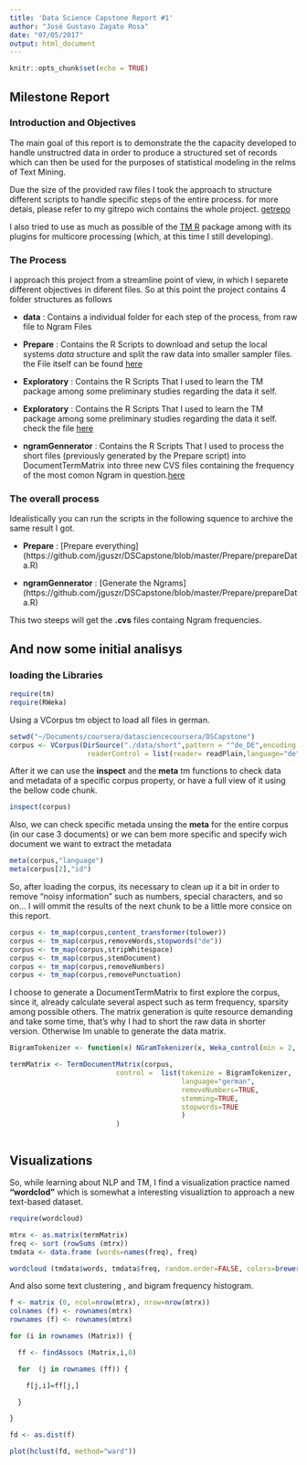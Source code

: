 ```yaml
---
title: 'Data Science Capstone Report #1'
author: "José Gustavo Zagato Rosa"
date: "07/05/2017"
output: html_document
---
```


```r
knitr::opts_chunk$set(echo = TRUE)
```

## Milestone Report 
### Introduction and Objectives

The main goal of this report is to demonstrate the the capacity developed to handle unstructred data in order to produce a structured set of records which can then be used for the purposes of statistical modeling in the relms of Text Mining. 

Due the size of the provided raw files I took the approach to structure different scripts to handle specific steps of the entire process. for more detais, please refer to my gitrepo wich contains the whole project. [getrepo](https://github.com/jguszr/DSCapstone)

I also tried to use as much as possible of the  [TM R](https://cran.r-project.org/web/packages/tm/index.html)  package among with its plugins for multicore processing (which, at this time I still developing).

### The Process

I approach this project from a streamline point of view, in which I separete different objectives in diferent files. So at this point the project contains 4 folder structures as follows

* **data** : Contains a individual folder for each step of the process, from raw file to Ngram Files
* **Prepare** : Contains the R Scripts to download and setup the local systems *data* structure and split the raw data into smaller sampler files. the File itself can be found [here](https://github.com/jguszr/DSCapstone/blob/master/Prepare/prepareData.R)

* **Exploratory** : Contains the R Scripts That I used to learn the TM package among some preliminary studies regarding the data it self. 

* **Exploratory** : Contains the R Scripts That I used to learn the TM package among some preliminary studies regarding the data it self. check the file [here](https://github.com/jguszr/DSCapstone/blob/master/Exploratory/CorseExplorer.R)

* **ngramGennerator** : Contains the R Scripts That I used to process the short files (previously generated by the Prepare script) into DocumentTermMatrix into three new CVS files containing the frequency of the most comon Ngram in question.[here](https://github.com/jguszr/DSCapstone/blob/master/ngramGennerator/nGramGenerator.R)

### The overall process 

Idealistically you can run the scripts in the following squence to archive the same result I got.

* **Prepare** : [Prepare everything] (https://github.com/jguszr/DSCapstone/blob/master/Prepare/prepareData.R)

* **ngramGennerator** : [Generate the Ngrams] (https://github.com/jguszr/DSCapstone/blob/master/Prepare/prepareData.R)

This two steeps will get the __.cvs__ files containg Ngram frequencies.


## And now some initial analisys

### loading the Libraries 
```r
require(tm)
require(RWeka)

```

Using a VCorpus tm object to load all files in german. 

```r
setwd("~/Documents/coursera/datasciencecoursera/DSCapstone")
corpus <- VCorpus(DirSource("./data/short",pattern = "^de_DE",encoding = "UTF-8"),
                   readerControl = list(reader= readPlain,language="de",load=TRUE))
```

After it we can use the __inspect__ and the __meta__ tm functions to check data and metadata of a specific corpus property, or have a full view of it using the bellow code chunk. 
```r
inspect(corpus)
```
Also, we can check specific metada unsing the __meta__ for the entire corpus (in our case 3 documents) or we can bem more specific and specify wich document we want to extract the metadata 

```r
meta(corpus,"language")
meta(corpus[2],"id")
```

So, after loading the corpus, its necessary to clean up it a bit in order to remove "noisy information" such as numbers, special characters, and so on... I will ommit the results of the next chunk to be a little more consice on this report.

```r
corpus <- tm_map(corpus,content_transformer(tolower))
corpus <- tm_map(corpus,removeWords,stopwords("de"))
corpus <- tm_map(corpus,stripWhitespace)
corpus <- tm_map(corpus,stemDocument)
corpus <- tm_map(corpus,removeNumbers)
corpus <- tm_map(corpus,removePunctuation)

```

I choose to generate a DocumentTermMatrix to first explore the corpus, since it, already calculate several aspect such as term frequency, sparsity among possible others. The matrix generation is quite resource demanding and take some time, that's why I had to short the raw data in shorter version. Otherwise Im unable to generate the data matrix.

```r

BigramTokenizer <- function(x) NGramTokenizer(x, Weka_control(min = 2, max = 2))

termMatrix <- TermDocumentMatrix(corpus, 
                          control =  list(tokenize = BigramTokenizer,
                                          language="german",
                                          removeNumbers=TRUE,
                                          stemming=TRUE,
                                          stopwords=TRUE
                                          )
                          )



```


## Visualizations

So, while learning about NLP and TM, I find a visualization practice named **"wordclod"** which is somewhat a interesting visualiztion to approach a new text-based dataset.

```r
require(wordcloud)

mtrx <- as.matrix(termMatrix)
freq <- sort (rowSums (mtrx))
tmdata <- data.frame (words=names(freq), freq)

```


```r
wordcloud (tmdata$words, tmdata$freq, random.order=FALSE, colors=brewer.pal(8, "Dark2"))

```


And also some text clustering , and bigram frequency histogram.
```r
f <- matrix (0, ncol=nrow(mtrx), nrow=nrow(mtrx)) 
colnames (f) <- rownames(mtrx)
rownames (f) <- rownames(mtrx)

for (i in rownames (Matrix)) {

  ff <- findAssocs (Matrix,i,0)

  for  (j in rownames (ff)) {

    f[j,i]=ff[j,]

  }

}

fd <- as.dist(f)

```


```r
plot(hclust(fd, method="ward")) 

```



